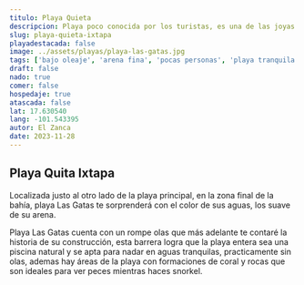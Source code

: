 ```yaml
---
titulo: Playa Quieta
descripcion: Playa poco conocida por los turistas, es una de las joyas que tiene Ixtapa, tranquila y hermosa.
slug: playa-quieta-ixtapa
playadestacada: false
image: ../assets/playas/playa-las-gatas.jpg
tags: ['bajo oleaje', 'arena fina', 'pocas personas', 'playa tranquila']
draft: false
nado: true
comer: false
hospedaje: true
atascada: false
lat: 17.630540
lang: -101.543395
autor: El Zanca
date: 2023-11-28
---
```


## Playa Quita Ixtapa

Localizada justo al otro lado de la playa principal, en la zona final de la bahía, playa Las Gatas te sorprenderá con el color de sus aguas, los suave de su arena.

Playa Las Gatas cuenta con un rompe olas que más adelante te contaré la historia de su construcción, esta barrera logra que la playa entera sea una piscina natural y se apta para nadar en aguas tranquilas, practicamente sin olas, ademas hay áreas de la playa con formaciones de coral y rocas que son ideales para ver peces mientras haces snorkel.

